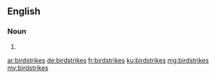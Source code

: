 {{also|bird strikes}}
==English==

===Noun===
{{head|en|noun plural form}}

# {{plural of|birdstrike|lang=en}}

[[ar:birdstrikes]]
[[de:birdstrikes]]
[[fr:birdstrikes]]
[[ku:birdstrikes]]
[[mg:birdstrikes]]
[[my:birdstrikes]]